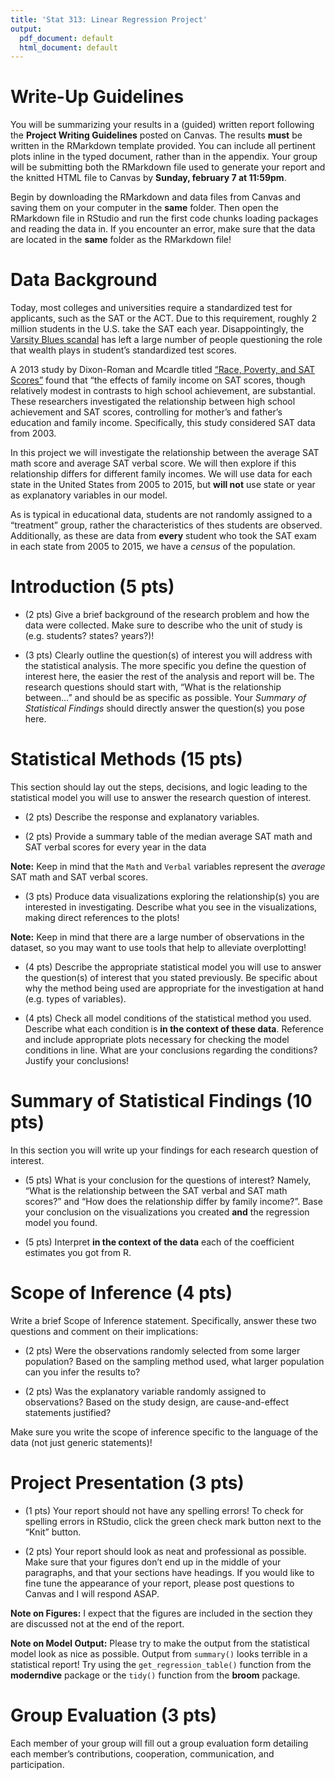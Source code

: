 ```yaml
---
title: 'Stat 313: Linear Regression Project'
output:
  pdf_document: default
  html_document: default
---
```


# Write-Up Guidelines

You will be summarizing your results in a (guided) written report following the
__Project Writing Guidelines__ posted on Canvas. The results __must__ be 
written in the RMarkdown template provided. You can include all pertinent plots
inline in the typed document, rather than in the appendix. Your group will be 
submitting both the RMarkdown file used to generate your report and the knitted 
HTML file to Canvas by __Sunday, february 7 at 11:59pm__. 

Begin by downloading the RMarkdown and data files from Canvas and saving them on
your computer in the __same__ folder. Then open the RMarkdown file in RStudio 
and run the first code chunks loading packages and reading the data in. If you
encounter an error, make sure that the data are located in the **same** folder
as the RMarkdown file! 

# Data Background 

Today, most colleges and universities require a standardized test for applicants,
such as the SAT or the ACT. Due to this requirement, roughly 2 million students
in the U.S. take the SAT each year. Disappointingly, the 
[Varsity Blues scandal](https://en.wikipedia.org/wiki/2019_college_admissions_bribery_scandal) 
has left a large number of people questioning the role that wealth 
plays in student's standardized test scores. 

A 2013 study by Dixon-Roman and Mcardle titled ["Race, Poverty, and SAT Scores"](https://www.researchgate.net/publication/280232788_Race_Poverty_and_SAT_Scores_Modeling_the_Influences_of_Family_Income_on_Black_and_White_High_School_Students'_SAT_Performance)
found that "the effects of family income on SAT scores, though relatively modest
in contrasts to high school achievement, are substantial. These researchers
investigated the relationship between high school achievement 
and SAT scores, controlling for mother's and father's education and family 
income. Specifically, this study considered SAT data from 2003. 

In this project we will investigate the relationship between the average SAT 
math score and average SAT verbal score. We will then explore if this
relationship differs for different family incomes. We will use data for each
state in the United States from 2005 to 2015, but **will not** use state or year 
as explanatory variables in our model. 

As is typical in educational data, students are not randomly assigned to a
"treatment" group, rather the characteristics of thes students are observed. 
Additionally, as these are data from **every** student who took the SAT exam in 
each state from 2005 to 2015, we have a *census* of the population. 

\newpage


# Introduction (5 pts)

- (2 pts) Give a brief background of the research problem and how the data were
collected. Make sure to describe who the unit of study is (e.g. students? states? 
years?)! 

- (3 pts) Clearly outline the question(s) of interest you will address with the
statistical analysis. The more specific you define the question of interest
here, the easier the rest of the analysis and report will be. The research
questions should start with, "What is the relationship between..." and should be
as specific as possible. Your _Summary of Statistical Findings_ should directly
answer the question(s) you pose here.


# Statistical Methods (15 pts)

This section should lay out the steps, decisions, and logic leading to the
statistical model you will use to answer the research question of interest.

- (2 pts) Describe the response and explanatory variables.

- (2 pts) Provide a summary table of the median average SAT math and SAT verbal 
scores for every year in the data

**Note:** Keep in mind that the `Math` and `Verbal` variables represent the 
*average* SAT math and SAT verbal scores. 

- (3 pts) Produce data visualizations exploring the relationship(s) you are 
interested in investigating. Describe what you see in the visualizations, making
direct references to the plots! 

**Note:** Keep in mind that there are a large number of observations in the
dataset, so you may want to use tools that help to alleviate overplotting! 

- (4 pts) Describe the appropriate statistical model you will use to answer
the question(s) of interest that you stated previously. Be specific about why the 
method being used are appropriate for the investigation at hand (e.g. types of 
variables). 

- (4 pts) Check all model conditions of the statistical method you used. 
Describe what each condition is __in the context of these data__. Reference and
include appropriate plots necessary for checking the model conditions in line. 
What are your conclusions regarding the conditions? Justify your conclusions! 

# Summary of Statistical Findings (10 pts)

In this section you will write up your findings for each research question of
interest.

- (5 pts) What is your conclusion for the questions of interest? Namely, 
"What is the relationship between the SAT verbal and SAT math scores?" and "How
does the relationship differ by family income?". Base your conclusion on the
visualizations you created **and** the regression model you found. 

- (5 pts) Interpret __in the context of the data__ each of the coefficient
estimates you got from R.

# Scope of Inference (4 pts)

Write a brief Scope of Inference statement. Specifically, answer these two
questions and comment on their implications:

- (2 pts) Were the observations randomly selected from some larger population?
Based on the sampling method used, what larger population can you infer the
results to? 

- (2 pts) Was the explanatory variable randomly assigned to observations? Based
on the study design, are cause-and-effect statements justified?

Make sure you write the scope of inference specific to the language of the
data (not just generic statements)!

# Project Presentation (3 pts) 

- (1 pts) Your report should not have any spelling errors! To check for spelling 
errors in RStudio, click the green check mark button next to the "Knit" button. 

- (2 pts) Your report should look as neat and professional as possible. Make 
sure that your figures don't end up in the middle of your paragraphs, and that 
your sections have headings. If you would like to fine tune the appearance of
your report, please post questions to Canvas and I will respond ASAP. 

**Note on Figures:** I expect that the figures are included in the section they 
are discussed not at the end of the report. 

**Note on Model Output:** Please try to make the output from the statistical
model look as nice as possible. Output from `summary()` looks terrible in a
statistical report! Try using the `get_regression_table()` function from the
**moderndive** package or the `tidy()` function from the **broom** package. 

# Group Evaluation (3 pts)

Each member of your group will fill out a group evaluation form detailing each 
member's contributions, cooperation, communication, and participation. 
